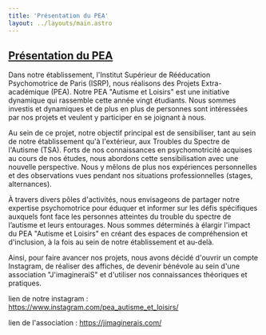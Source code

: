 ```yaml
---
title: 'Présentation du PEA'
layout: ../layouts/main.astro
---
```


<a href="/" class="">
    <Puzzle forme="1" className="w-32 fill-yellow-500"><h2>Présentation du PEA</h2></Puzzle>
</a>

Dans notre établissement, l'Institut Supérieur de Rééducation Psychomotrice de Paris (ISRP), nous réalisons des Projets Extra-académique (PEA). Notre PEA "Autisme et Loisirs" est une initiative dynamique qui rassemble cette année vingt étudiants. Nous sommes investis et dynamiques et de plus en plus de personnes sont intéressées par nos projets et veulent y participer en se joignant à nous.  

Au sein de ce projet, notre objectif principal est de sensibiliser, tant au sein de notre établissement qu'à l'extérieur, aux Troubles du Spectre de l'Autisme (TSA). Forts de nos connaissances en psychomotricité acquises au cours de nos études, nous abordons cette sensibilisation avec une nouvelle perspective. Nous y mêlons de plus nos expériences personnelles et des observations vues pendant nos situations professionnelles (stages, alternances). 

À travers divers pôles d'activités, nous envisageons de partager notre expertise psychomotrice pour éduquer et informer sur les défis spécifiques auxquels font face les personnes atteintes du trouble du spectre de l’autisme et leurs entourages. Nous sommes déterminés à élargir l'impact du PEA "Autisme et Loisirs" en créant des espaces de compréhension et d'inclusion, à la fois au sein de notre établissement et au-delà. 

Ainsi, pour faire avancer nos projets, nous avons décidé d'ouvrir un compte Instagram, de réaliser des affiches, de devenir bénévole au sein d'une association "J'imagineraiS" et d'utiliser nos connaissances théoriques et pratiques. 

lien de notre instagram : https://www.instagram.com/pea_autisme_et_loisirs/ 

lien de l'association : https://jimaginerais.com/ 
